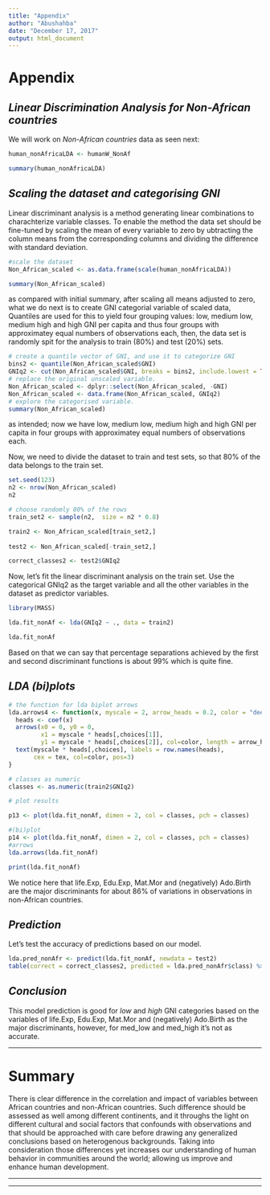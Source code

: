 ```yaml
---
title: "Appendix"
author: "Abushahba"
date: "December 17, 2017"
output: html_document
---
```


# Appendix

## *Linear Discrimination Analysis for Non-African countries*

We will work on *Non-African countries* data as seen next:

```r

human_nonAfricaLDA <- humanW_NonAf

summary(human_nonAfricaLDA)

```

## *Scaling the dataset and categorising GNI*

Linear discriminant analysis is a method generating linear combinations to charachterize variable classes. To enable the method the data set should be fine-tuned by scaling the mean of every variable to zero by ubtracting the column means from the corresponding columns and dividing the difference with standard deviation.

```r
#scale the dataset
Non_African_scaled <- as.data.frame(scale(human_nonAfricaLDA))

summary(Non_African_scaled)

```

as compared with initial summary, after scaling all means adjusted to zero, what we do next is to create GNI categorial variable of scaled data, Quantiles are used for this to yield four grouping values: low, medium low, medium high and high GNI per capita and thus four groups with approximatey equal numbers of observations each, then, the data set is randomly spit for the analysis to train (80%) and test (20%) sets.

```r
# create a quantile vector of GNI, and use it to categorize GNI
bins2 <- quantile(Non_African_scaled$GNI)
GNIq2 <- cut(Non_African_scaled$GNI, breaks = bins2, include.lowest = TRUE, label = c('low','med_low','med_high','high'))
# replace the original unscaled variable.
Non_African_scaled <- dplyr::select(Non_African_scaled, -GNI)
Non_African_scaled <- data.frame(Non_African_scaled, GNIq2)
# explore the categorised variable.
summary(Non_African_scaled)

```

as intended; now we have low, medium low, medium high and high GNI per capita in four groups with approximatey equal numbers of observations each.

Now, we need to divide the dataset to train and test sets, so that 80% of the data belongs to the train set.

```r
set.seed(123)
n2 <- nrow(Non_African_scaled)
n2
```


```r
# choose randomly 80% of the rows
train_set2 <- sample(n2,  size = n2 * 0.8)

train2 <- Non_African_scaled[train_set2,]
 
test2 <- Non_African_scaled[-train_set2,]

correct_classes2 <- test2$GNIq2

```

Now, let's fit the linear discriminant analysis on the train set. Use the categorical GNIq2 as the target variable and all the other variables in the dataset as predictor variables.

```r
library(MASS)
```


```r
lda.fit_nonAf <- lda(GNIq2 ~ ., data = train2)

lda.fit_nonAf
```

Based on that we can say that percentage separations achieved by the first and second discriminant functions is about 99% which is quite fine. 

## *LDA (bi)plots*

```r
# the function for lda biplot arrows
lda.arrows4 <- function(x, myscale = 2, arrow_heads = 0.2, color = "deeppink", tex = 1, choices = c(1,2)){
  heads <- coef(x)
  arrows(x0 = 0, y0 = 0, 
         x1 = myscale * heads[,choices[1]], 
         y1 = myscale * heads[,choices[2]], col=color, length = arrow_heads)
  text(myscale * heads[,choices], labels = row.names(heads), 
       cex = tex, col=color, pos=3)
}

# classes as numeric
classes <- as.numeric(train2$GNIq2)

# plot results

p13 <- plot(lda.fit_nonAf, dimen = 2, col = classes, pch = classes)

```

```r
#(bi)plot
p14 <- plot(lda.fit_nonAf, dimen = 2, col = classes, pch = classes)
#arrows 
lda.arrows(lda.fit_nonAf) 
```

```r
print(lda.fit_nonAf) 

```

We notice here that life.Exp, Edu.Exp, Mat.Mor and (negatively) Ado.Birth are the major discriminants for about 86% of variations in observations in non-African countries.

## *Prediction*

Let's test the accuracy of predictions based on our model.

```r
lda.pred_nonAfr <- predict(lda.fit_nonAf, newdata = test2)
table(correct = correct_classes2, predicted = lda.pred_nonAfr$class) %>% addmargins()
```

## *Conclusion*

This model prediction is good for *low* and *high* GNI categories based on the variables of life.Exp, Edu.Exp, Mat.Mor and (negatively) Ado.Birth as the major discriminants, however, for med_low and med_high it's not as accurate.


*********************

# Summary

There is clear difference in the correlation and impact of variables between African countries and non-African countries. Such difference should be assessed as well among different continents, and it throughs the light on different cultural and social factors that confounds with observations and that should be approached with care before drawing any generalized conclusions based on heterogenous backgrounds. Taking into consideration those differences yet increases our understanding of human behavior in communities around the world; allowing us improve and enhance human development. 

*******************
*******************